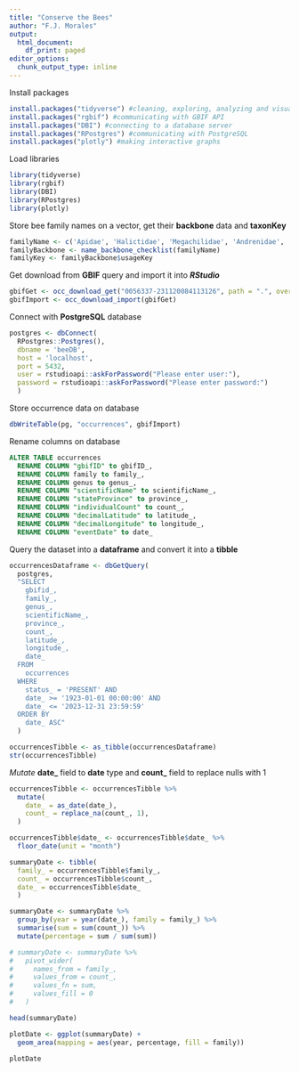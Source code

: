 ```yaml
---
title: "Conserve the Bees"
author: "F.J. Morales"
output:
  html_document:
    df_print: paged
editor_options:
  chunk_output_type: inline
---
```


Install packages
```r
install.packages("tidyverse") #cleaning, exploring, analyzing and visualizing data
install.packages("rgbif") #communicating with GBIF API
install.packages("DBI") #connecting to a database server
install.packages("RPostgres") #communicating with PostgreSQL
install.packages("plotly") #making interactive graphs
```

Load libraries
```r
library(tidyverse)
library(rgbif)
library(DBI)
library(RPostgres)
library(plotly)
```

Store bee family names on a vector, get their **backbone** data and **taxonKey**
```r
familyName <- c('Apidae', 'Halictidae', 'Megachilidae', 'Andrenidae', 'Colletidae', 'Melittidae', 'Stenotritidae')
familyBackbone <- name_backbone_checklist(familyName)
familyKey <- familyBackbone$usageKey
```

Get download from **GBIF** query and import it into ***RStudio***
```r
gbifGet <- occ_download_get("0056337-231120084113126", path = ".", overwrite = FALSE)
gbifImport <- occ_download_import(gbifGet)
```

Connect with **PostgreSQL** database
```r
postgres <- dbConnect(
  RPostgres::Postgres(),
  dbname = 'beeDB',
  host = 'localhost',
  port = 5432,
  user = rstudioapi::askForPassword("Please enter user:"),
  password = rstudioapi::askForPassword("Please enter password:")
  )
```

Store occurrence data on database
```r
dbWriteTable(pg, "occurrences", gbifImport)
```

Rename columns on database
```sql
ALTER TABLE occurrences
  RENAME COLUMN "gbifID" to gbifID_,
  RENAME COLUMN family to family_,
  RENAME COLUMN genus to genus_,
  RENAME COLUMN "scientificName" to scientificName_,
  RENAME COLUMN "stateProvince" to province_,
  RENAME COLUMN "individualCount" to count_,
  RENAME COLUMN "decimalLatitude" to latitude_,
  RENAME COLUMN "decimalLongitude" to longitude_,
  RENAME COLUMN "eventDate" to date_
```

Query the dataset into a **dataframe** and convert it into a **tibble**
```r
occurrencesDataframe <- dbGetQuery(
  postgres,
  "SELECT
    gbifid_,
    family_,
    genus_,
    scientificName_,
    province_,
    count_,
    latitude_,
    longitude_,
    date_
  FROM
    occurrences
  WHERE
    status_ = 'PRESENT' AND
    date_ >= '1923-01-01 00:00:00' AND
    date_ <= '2023-12-31 23:59:59'
  ORDER BY
    date_ ASC"
  )

occurrencesTibble <- as_tibble(occurrencesDataframe)
str(occurrencesTibble)
```

_Mutate_ **date_** field to **date** type and **count_** field to replace nulls with 1
```r
occurrencesTibble <- occurrencesTibble %>%
  mutate(
    date_ = as_date(date_),
    count_ = replace_na(count_, 1),
  )

occurrencesTibble$date_ <- occurrencesTibble$date_ %>%
  floor_date(unit = "month")

summaryDate <- tibble(
  family_ = occurrencesTibble$family_,
  count_ = occurrencesTibble$count_,
  date_ = occurrencesTibble$date_
  )

summaryDate <- summaryDate %>%
  group_by(year = year(date_), family = family_) %>%
  summarise(sum = sum(count_)) %>%
  mutate(percentage = sum / sum(sum))

# summaryDate <- summaryDate %>%
#   pivot_wider(
#     names_from = family_,
#     values_from = count_,
#     values_fn = sum,
#     values_fill = 0
#   )

head(summaryDate)
```

```r
plotDate <- ggplot(summaryDate) +
  geom_area(mapping = aes(year, percentage, fill = family))

plotDate
```

